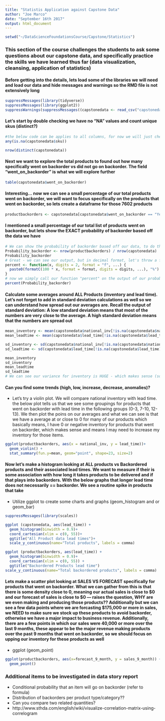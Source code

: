 ```yaml
---
title: "Statistis Application against Capstone Data"
author: "Joe Marco"
date: "September 16th 2017"
output: html_document
---
```

```r
setwd("~/DataScienceFoundationsCourse/Capstone/Statistics")
```

### This section of the course challenges the students to ask some questions about our capstone data, and specifically practice the skills we have learned thus far (data visualization, cleansing, application of statistics) 

#### Before getting into the details, lets load some of the libraries we will need and load our data and hide messages and warnings so the RMD file is not extensively long
```r
suppressMessages(library(tidyverse))
suppressMessages(library(ggplot2))
suppressWarnings(suppressMessages((capstonedata <- read_csv("capstonedata_clean.csv"))))
```

#### Let's start by double checking we have no "NA" values and count unique skus (distinct?)
```r
#the below code can be applies to all columns, for now we will just check all of our skuss (products)
any(is.na(capstonedata$sku))

nrow(distinct(capstonedata)) 
```

#### Next we want to explore the total products to found out how many specifically went on backorder vs did not go on backorder. The field "went_on_backorder" is what we will explore further
```r
table(capstonedata$went_on_backorder)
```

#### Interesting... now we can see a small percentage of our total products went on backorder, we will want to focus specifically on the products that went on backorder, so lets create a dataframe for those 7602 products

```r
productbackorders <- capstonedata[capstonedata$went_on_backorder == "Yes",]
```

#### I mentioned a small percentage of our total list of products went on backorder, but lets show the EXACT probability of backorder based off the data we have
```r
# We can show the probability of backorder based off our data, to do this we will want to divide products that went on backorer over the total amount of products
Probability_backorder <- nrow(productbackorders) / nrow(capstonedata)
Probability_backorder
# Great - we can see our output, but in decimal format, let's throw a function in there to convet the decimal to percent
percent <- function(x, digits = 2, format = "f", ...) {
  paste0(formatC(100 * x, format = format, digits = digits, ...), "%")
}
# now we simply call our function "percent" on the output of our probability
percent(Probability_backorder)
```

#### 

#### Calculate some averages around ALL Products (inventory and lead time). Let's not forget to add in standard deviation calculations as well so we can understand how spread out our averages are. Recall the output of standard deviation: A low standard deviation means that most of the numbers are very close to the average. A high standard deviation means that the numbers are spread out
```r

mean_inventory <- mean(capstonedata$national_inv[!is.na(capstonedata$national_inv)])
mean_leadtime <- mean(capstonedata$lead_time[!is.na(capstonedata$lead_time)])

sd_inventory <- sd(capstonedata$national_inv[!is.na(capstonedata$national_inv)])
sd_leadtime <- sd(capstonedata$lead_time[!is.na(capstonedata$lead_time)])

mean_inventory
sd_inventory
mean_leadtime
sd_leadtime
# We can see our variance for inventory is HUGE - which makes sense (some products have very low inventory, some have very high), while the variance for leadtime is roughly close to the average
```

#### Can you find some trends (high, low, increase, decrease, anomalies)?
* Let's try a violin plot. We will compare national inventory with lead time. the below plot tells us that we see some groupings for products that went on backorder with lead time in the following groups (0-3, 7-10, 12-13). We then plot the poins on our averages and what we can see is that we have a average at or close to 0 for many of our products which basically means, I have 0 or negative inventory for products that went on backorder, which makes sense and means I may need to increase my inventory for those items.
```r
ggplot(productbackorders, aes(x = national_inv, y = lead_time))+
  geom_violin() +
  stat_summary(fun.y=mean, geom="point", shape=23, size=2)
```



#### Now let's make a histogram looking at ALL products vs Backordered products and their associated lead times. We want to measure if their is some association with how long it takes products to be delivered and if that plays into backorders. With the below graphs that longer lead time does not necessarily == backorder. We see a routine spike in products that take 
* Utilize ggplot to create some charts and graphs (geom_histogram and or geom_bar)
```r
suppressMessages(library(scales))

ggplot (capstonedata, aes(lead_time)) + 
  geom_histogram(binwidth = 0.9)+
  coord_cartesian(xlim = c(0, 55))+
  ggtitle("All Product data lead times")+
  scale_y_continuous(name="Total products", labels = comma)

ggplot (productbackorders, aes(lead_time)) + 
  geom_histogram(binwidth = 0.9)+
  coord_cartesian(xlim = c(0, 55)) +
  ggtitle("Backordered Products lead time")
scale_y_continuous(name="Total backordered products", labels = comma)
```

#### Lets make a scatter plot looking at SALES VS FORECAST specifically for products that went on backorder. What we can gather from this is that there is some density close to 0, meaning our actual sales is close to $0 and our forecast of sales is close to $0 --- raises the question, WHY are we even making and producing those products?? Additionally but we can see a few data points where we are forcasting $175,000 or more in sales, we NEED to make sure we stock up these products to avoid backorder, otherwise we have a major impact to business revenue. Additionally, there are a few points in which our sales were 40,000 or more over the last 9 months, these appear to be the major revenue making products over the past 9 months that went on backorder, so we should focus on upping our inventory for these products as well
* ggplot (geom_point)
```r
ggplot(productbackorders, aes(x=forecast_9_month, y = sales_9_month)) +
  geom_point()
```

### Additional items to be investigated in data story report
* Conditional probability that an item will go on backorder (refer to formula)
* Distribution of backorders per product type/category??
* Can you compare two related quantities?
* http://www.sthda.com/english/wiki/visualize-correlation-matrix-using-correlogram
